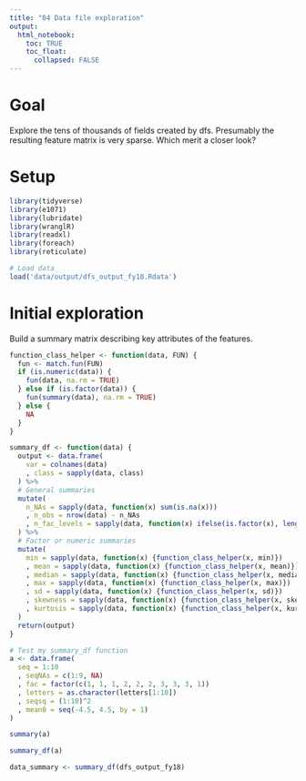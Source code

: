 ```yaml
---
title: "04 Data file exploration"
output:
  html_notebook:
    toc: TRUE
    toc_float:
      collapsed: FALSE
---
```


# Goal

Explore the tens of thousands of fields created by dfs. Presumably the resulting feature matrix is very sparse. Which merit a closer look?

# Setup

```r
library(tidyverse)
library(e1071)
library(lubridate)
library(wranglR)
library(readxl)
library(foreach)
library(reticulate)
```

```r
# Load data
load('data/output/dfs_output_fy18.Rdata')
```

# Initial exploration

Build a summary matrix describing key attributes of the features.

```r
function_class_helper <- function(data, FUN) {
  fun <- match.fun(FUN)
  if (is.numeric(data)) {
    fun(data, na.rm = TRUE)
  } else if (is.factor(data)) {
    fun(summary(data), na.rm = TRUE)
  } else {
    NA
  }
}

summary_df <- function(data) {
  output <- data.frame(
    var = colnames(data)
    , class = sapply(data, class)
  ) %>%
  # General summaries
  mutate(
    n_NAs = sapply(data, function(x) sum(is.na(x)))
    , n_obs = nrow(data) - n_NAs
    , n_fac_levels = sapply(data, function(x) ifelse(is.factor(x), length(levels(x)), NA))
  ) %>%
  # Factor or numeric summaries
  mutate(
    min = sapply(data, function(x) {function_class_helper(x, min)})
    , mean = sapply(data, function(x) {function_class_helper(x, mean)})
    , median = sapply(data, function(x) {function_class_helper(x, median)})
    , max = sapply(data, function(x) {function_class_helper(x, max)})
    , sd = sapply(data, function(x) {function_class_helper(x, sd)})
    , skewness = sapply(data, function(x) {function_class_helper(x, skewness)})
    , kurtosis = sapply(data, function(x) {function_class_helper(x, kurtosis)})
  )
  return(output)
}
```

```r
# Test my summary_df function
a <- data.frame(
  seq = 1:10
  , seqNAs = c(1:9, NA)
  , fac = factor(c(1, 1, 1, 2, 2, 2, 3, 3, 3, 1))
  , letters = as.character(letters[1:10])
  , seqsq = (1:10)^2
  , mean0 = seq(-4.5, 4.5, by = 1)
)

summary(a)
```

```r
summary_df(a)
```

```r
data_summary <- summary_df(dfs_output_fy18)
```




